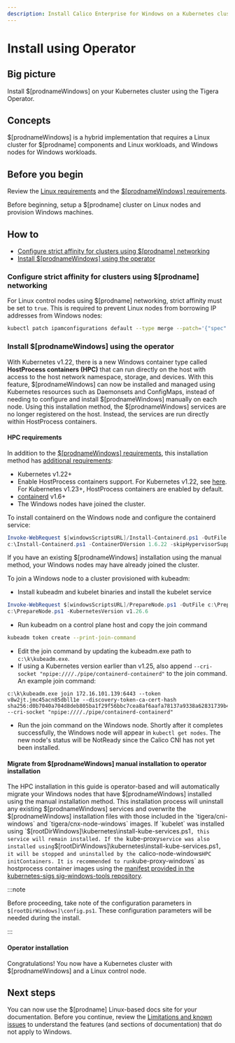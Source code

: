 ```yaml
---
description: Install Calico Enterprise for Windows on a Kubernetes cluster for testing or development.
---
```



# Install using Operator

## Big picture

Install $[prodnameWindows] on your Kubernetes cluster using the Tigera Operator.

## Concepts

$[prodnameWindows] is a hybrid implementation that requires a Linux cluster for $[prodname] components and Linux workloads, and Windows nodes for Windows workloads.

## Before you begin

Review the [Linux requirements](../requirements.mdx) and the [$[prodnameWindows] requirements](requirements.mdx).

Before beginning, setup a $[prodname] cluster on Linux nodes and provision Windows machines.

## How to

- [Configure strict affinity for clusters using $[prodname] networking](#configure-strict-affinity-for-clusters-using-calico-networking)
- [Install $[prodnameWindows] using the operator](#install-calico-enterprise-for-windows-using-the-operator)

### Configure strict affinity for clusters using $[prodname] networking

For Linux control nodes using $[prodname] networking, strict affinity must be set to `true`.
This is required to prevent Linux nodes from borrowing IP addresses from Windows nodes:

```bash
kubectl patch ipamconfigurations default --type merge --patch='{"spec": {"strictAffinity": true}}'
```

### Install $[prodnameWindows] using the operator

With Kubernetes v1.22, there is a new Windows container type called **HostProcess containers (HPC)** that can run directly on the host with access to the host network namespace,
storage, and devices. With this feature, $[prodnameWindows] can now be installed and managed using Kubernetes resources such as Daemonsets and ConfigMaps,
instead of needing to configure and install $[prodnameWindows] manually on each node. Using this installation method, the $[prodnameWindows]
services are no longer registered on the host. Instead, the services are run directly within HostProcess containers.

#### HPC requirements

In addition to the [$[prodnameWindows] requirements](requirements.mdx),
this installation method has [additional requirements](https://kubernetes.io/docs/tasks/configure-pod-container/create-hostprocess-pod/):

- Kubernetes v1.22+
- Enable HostProcess containers support. For Kubernetes v1.22, see [here](https://kubernetes.io/docs/tasks/configure-pod-container/create-hostprocess-pod/#before-you-begin). For Kubernetes v1.23+, HostProcess containers are enabled by default.
- [containerd](https://kubernetes.io/docs/setup/production-environment/container-runtimes/#containerd) v1.6+
- The Windows nodes have joined the cluster.

To install containerd on the Windows node and configure the containerd service:

```powershell
Invoke-WebRequest $[windowsScriptsURL]/Install-Containerd.ps1 -OutFile c:\Install-Containerd.ps1
c:\Install-Containerd.ps1 -ContainerDVersion 1.6.22 -skipHypervisorSupportCheck -CNIConfigPath "c:/etc/cni/net.d" -CNIBinPath "c:/opt/cni/bin"
```

If you have an existing $[prodnameWindows] installation using the manual method, your Windows nodes may have already joined the cluster.

To join a Windows node to a cluster provisioned with kubeadm:

- Install kubeadm and kubelet binaries and install the kubelet service

```powershell
Invoke-WebRequest $[windowsScriptsURL]/PrepareNode.ps1 -OutFile c:\PrepareNode.ps1
c:\PrepareNode.ps1 -KubernetesVersion v1.26.6
```

- Run kubeadm on a control plane host and copy the join command

```bash
kubeadm token create --print-join-command
```

- Edit the join command by updating the kubeadm.exe path to `c:\k\kubeadm.exe`.
- If using a Kubernetes version earlier than v1.25, also append `--cri-socket "npipe:////./pipe/containerd-containerd"` to the join command.
  An example join command:

```
c:\k\kubeadm.exe join 172.16.101.139:6443 --token v8w2jt.jmc45acn85dbll1e --discovery-token-ca-cert-hash sha256:d0b7040a704d8deb805ba1f29f56bbc7cea8af6aafa78137a9338a62831739b4 --cri-socket "npipe:////./pipe/containerd-containerd"
```

- Run the join command on the Windows node. Shortly after it completes successfully, the Windows node will appear in `kubectl get nodes`.
  The new node's status will be NotReady since the Calico CNI has not yet been installed.

#### Migrate from $[prodnameWindows] manual installation to operator installation

The HPC installation in this guide is operator-based and will automatically migrate your Windows nodes that have $[prodnameWindows] installed using the manual installation method. This installation process will uninstall any existing $[prodnameWindows] services and overwrite the $[prodnameWindows] installation files with those included in the `tigera/cni-windows` and `tigera/cnx-node-windows` images. If `kubelet` was installed using `$[rootDirWindows]\kubernetes\install-kube-services.ps1`, this service will remain installed. If the `kube-proxy` service was also installed using `$[rootDirWindows]\kubernetes\install-kube-services.ps1`, it will be stopped and uninstalled by the `calico-node-windows` HPC initContainers. It is recommended to run `kube-proxy-windows` as hostprocess container images using the [manifest provided in the kubernetes-sigs sig-windows-tools repository](https://raw.githubusercontent.com/kubernetes-sigs/sig-windows-tools/master/hostprocess/calico/kube-proxy/kube-proxy.yml).

:::note

Before proceeding, take note of the configuration parameters in `$[rootDirWindows]\config.ps1`. These configuration parameters will be needed during the install.

:::

#### Operator installation

<Tabs>
<TabItem label="Kubernetes VXLAN" value="Kubernetes VXLAN-4">

<CalicoWindowsInstall networkingType='vxlan' />

</TabItem>
<TabItem label="Kubernetes BGP" value="Kubernetes BGP-5">

<CalicoWindowsInstall networkingType='windows-bgp' />

</TabItem>
</Tabs>

Congratulations! You now have a Kubernetes cluster with $[prodnameWindows] and a Linux control node.

## Next steps

You can now use the $[prodname] Linux-based docs site for your documentation. Before you continue, review the [Limitations and known issues](limitations.mdx) to understand the features (and sections of documentation) that do not apply to Windows.
